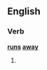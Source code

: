==English==

===Verb===
'''[[runs]] [[away]]'''

# {{third-person singular of|run away}}
{{anagrams:en/aanrsuwy}}